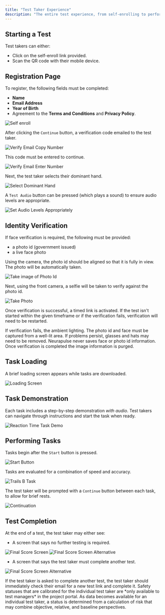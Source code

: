 ```yaml
---
title: "Test Taker Experience"
description: "The entire test experience, from self-enrolling to performing the test, is designed to take under 5 minutes for new test takers to complete. Subsequent tests are much faster to perform, often taking only 1-2 minutes once the test taker has had practice."
---
```


## Starting a Test[​](#starting-a-test "Direct link to Starting a Test")

Test takers can either:

* Click on the self-enroll link provided.
* Scan the QR code with their mobile device.

## Registration Page[​](#registration-page "Direct link to Registration Page")

To register, the following fields must be completed:

* **Name**
* **Email Address**
* **Year of Birth**
* Agreement to the **Terms and Conditions** and **Privacy Policy**.

![Self enroll](/images/docs/Test-Taker-Experience/assets/images/self-enroll-name-13a9a1bdbb7ead731b3e9c19f4a75477.png)

After clicking the `Continue` button, a verification code emailed to the test taker.

![Verify Email Copy Number](/images/docs/Test-Taker-Experience/assets/images/email-c56df947599ac5960b5d41362209b4de.png)

This code must be entered to continue.

![Verify Email Enter Number](/images/docs/Test-Taker-Experience/assets/images/enter-verify-code-de6dd406658d7bd777e82eff46280126.png)

Next, the test taker selects their dominant hand.

![Select Dominant Hand](/images/docs/Test-Taker-Experience/assets/images/select-dominant-hand-ce31d77a730b51d62821bb48e344326d.png)

A `Test Audio` button can be pressed (which plays a sound) to ensure audio levels are appropriate.

![Set Audio Levels Appropriately](/images/docs/Test-Taker-Experience/assets/images/check-sound-479c26a0388c7ae610f40f535c76cb7e.png)

## Identity Verification[​](#identity-verification "Direct link to Identity Verification")

If face verification is required, the following must be provided:

* a photo id (government issued)
* a live face photo

Using the camera, the photo id should be aligned so that it is fully in view. The photo will be automatically taken.

![Take image of Photo Id](/images/docs/Test-Taker-Experience/assets/images/id-capture-11ff6e33b1bcd471f7239366a25683b5.png)

Next, using the front camera, a selfie will be taken to verify against the photo id.

![Take Photo](/images/docs/Test-Taker-Experience/assets/images/photo-capture-c84531acc98ad94349b61a142d7c1433.png)

Once verification is successful, a timed link is activated. If the test isn't started within the given timeframe or if the verification fails, verification will need to be restarted.

<Check>
  If verification fails, the ambient lighting. The photo id and face must be captured from a well-lit area. If problems persist, glasses and hats may need to be removed.
</Check>

<Note>
  Neurapulse never saves face or photo id information. Once verification is completed the image information is purged.
</Note>

## Task Loading[​](#task-loading "Direct link to Task Loading")

A brief loading screen appears while tasks are downloaded.

![Loading Screen](/images/docs/Test-Taker-Experience/assets/images/loading-4f354946b3486f20b34045c31a2e4780.png)

## Task Demonstration[​](#task-demonstration "Direct link to Task Demonstration")

Each task includes a step-by-step demonstration *with audio*. Test takers can navigate through instructions and start the task when ready.

![Reaction Time Task Demo](/images/docs/Test-Taker-Experience/assets/images/reaction-time-instructions-4388d127ca22059a58ac3607205300e6.png)

## Performing Tasks[​](#performing-tasks "Direct link to Performing Tasks")

Tasks begin after the `Start` button is pressed.

![Start Button](/images/docs/Test-Taker-Experience/assets/images/trails-b-start-61688c408738c63dee0d9b20b8e2af7d.png)

Tasks are evaluated for a combination of speed and accuracy.

![Trails B Task](/images/docs/Test-Taker-Experience/assets/images/trails-b-task-8709d3b586b3c414f8eaf29df021cfc4.png)

The test taker will be prompted with a `Continue` button between each task, to allow for brief rests.

![Continuation](/images/docs/Test-Taker-Experience/assets/images/continuation-screen-e74fd10869505e41e7daa3a4a22c146e.png)

## Test Completion[​](#test-completion "Direct link to Test Completion")

At the end of a test, the test taker may either see:

* A screen that says no further testing is required.

![Final Score Screen](/images/docs/Test-Taker-Experience/assets/images/final-score-screen-pass-33126ea79ca2c47b68ceae54ea27009b.png) ![Final Score Screen Alternative](/images/docs/Test-Taker-Experience/assets/images/final-score-screen-alldone-eb2457e682234c0cababe9f0dc3682b9.png)

* A screen that says the test taker must complete another test.

![Final Score Screen Alternative](/images/docs/Test-Taker-Experience/assets/images/final-score-screen-retake-23fb9d3f575851679a6302a517e62e2f.png)

<Warning>
  If the test taker is asked to complete another test, the test taker should immediately check their email for a new test link and complete it.
</Warning>

<Info>
  Safety statuses that are calibrated for the individual test taker are *only available to test managers* in the project portal. As data becomes available for an individual test taker, a status is determined from a calculation of risk that may combine objective, relative, and baseline perspectives.
</Info>
